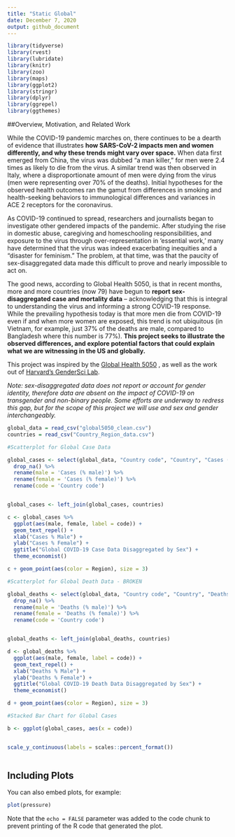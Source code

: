 ```yaml
---
title: "Static Global"
date: December 7, 2020
output: github_document
---
```


```r
library(tidyverse)
library(rvest)
library(lubridate)
library(knitr)
library(zoo)
library(maps)
library(ggplot2)
library(stringr)
library(dplyr)
library(ggrepel)
library(ggthemes)
```

##Overview, Motivation, and Related Work

While the COVID-19 pandemic marches on, there continues to be a dearth of evidence that illustrates **how SARS-CoV-2 impacts men and women differently, and why these trends might vary over space.** When data first emerged from China, the virus was dubbed “a man killer,” for men were 2.4 times as likely to die from the virus. A similar trend was then observed in Italy, where a disproportionate amount of men were dying from the virus (men were representing over 70% of the deaths). Initial hypotheses for the observed health outcomes ran the gamut from differences in smoking and health-seeking behaviors to immunological differences and variances in ACE 2 receptors for the coronavirus. 

As COVID-19 continued to spread, researchers and journalists began to investigate other gendered impacts of the pandemic. After studying the rise in domestic abuse, caregiving and homeschooling responsibilities, and exposure to the virus through over-representation in ‘essential work,’ many have determined that the virus was indeed exacerbating inequities and a “disaster for feminism.” The problem, at that time, was that the paucity of sex-disaggregated data made this difficult to prove and nearly impossible to act on.

The good news, according to Global Health 5050, is that in recent months, more and more countries (now 79) have begun to **report sex-disaggregated case and mortality data** -- acknowledging that this is integral to understanding the virus and informing a strong COVID-19 response. While the prevailing hypothesis today is that more men die from COVID-19 even if and when more women are exposed, this trend is not ubiquitous (in Vietnam, for example, just 37% of the deaths are male, compared to Bangladesh where this number is 77%). **This project seeks to illustrate the observed differences, and explore potential factors that could explain what we are witnessing in the US and globally.**

This project was inspired by the [Global Health 5050](https://globalhealth5050.org/) , as well as the work out of [Harvard’s GenderSci Lab](https://www.genderscilab.org/gender-and-sex-in-covid19). 

*Note: sex-disaggregated data does not report or account for gender identity, therefore data are absent on the impact of COVID-19 on transgender and non-binary people. Some efforts are underway to redress this gap, but for the scope of this project we will use and sex and gender interchangeably.* 


```r
global_data = read_csv("global5050_clean.csv")
countries = read_csv("Country_Region_data.csv")

#Scatterplot for Global Case Data

global_cases <- select(global_data, "Country code", "Country", "Cases (% male)", "Cases (% female)") %>%
  drop_na() %>%
  rename(male = 'Cases (% male)') %>%
  rename(female = 'Cases (% female)') %>%
  rename(code = 'Country code')


global_cases <- left_join(global_cases, countries)

c <- global_cases %>% 
  ggplot(aes(male, female, label = code)) +
  geom_text_repel() +
  xlab("Cases % Male") +
  ylab("Cases % Female") +
  ggtitle("Global COVID-19 Case Data Disaggregated by Sex") + 
  theme_economist()

c + geom_point(aes(color = Region), size = 3)


```

```r

#Scatterplot for Global Death Data - BROKEN 

global_deaths <- select(global_data, "Country code", "Country", "Deaths (% male)", "Deaths (% female)") %>%
  drop_na() %>%
  rename(male = 'Deaths (% male)') %>%
  rename(female = 'Deaths (% female)') %>%
  rename(code = 'Country code')


global_deaths <- left_join(global_deaths, countries)

d <- global_deaths %>% 
  ggplot(aes(male, female, label = code)) +
  geom_text_repel() +
  xlab("Deaths % Male") +
  ylab("Deaths % Female") +
  ggtitle("Global COVID-19 Death Data Disaggregated by Sex") + 
  theme_economist()

d + geom_point(aes(color = Region), size = 3)


```

```r

#Stacked Bar Chart for Global Cases 

b <- ggplot(global_cases, aes(x = code))


scale_y_continuous(labels = scales::percent_format())
 

```

## Including Plots

You can also embed plots, for example:

```r
plot(pressure)
```

Note that the `echo = FALSE` parameter was added to the code chunk to prevent printing of the R code that generated the plot.